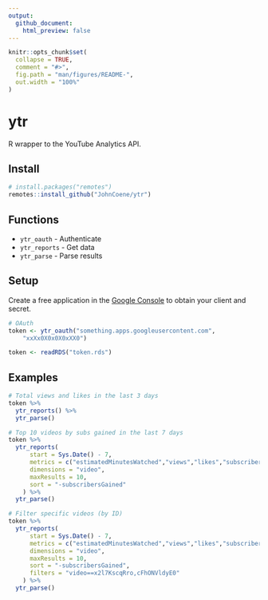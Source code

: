 ```yaml
---
output:
  github_document:
    html_preview: false
---
```


<!-- README.md is generated from README.Rmd. Please edit that file -->

```r
knitr::opts_chunk$set(
  collapse = TRUE,
  comment = "#>",
  fig.path = "man/figures/README-",
  out.width = "100%"
)
```

# ytr

R wrapper to the YouTube Analytics API.

## Install

```r
# install.packages("remotes")
remotes::install_github("JohnCoene/ytr")
```

## Functions

* `ytr_oauth` - Authenticate
* `ytr_reports` - Get data
* `ytr_parse` - Parse results

## Setup

Create a free application in the [Google Console](https://console.cloud.google.com/) to obtain your client and secret.

```r
# OAuth
token <- ytr_oauth("something.apps.googleusercontent.com",
    "xxXx0X0x0X0xXX0")
```

```r
token <- readRDS("token.rds")
```

## Examples

```r
# Total views and likes in the last 3 days
token %>% 
  ytr_reports() %>% 
  ytr_parse()

# Top 10 videos by subs gained in the last 7 days
token %>% 
  ytr_reports(
      start = Sys.Date() - 7,
      metrics = c("estimatedMinutesWatched","views","likes","subscribersGained"), 
      dimensions = "video", 
      maxResults = 10, 
      sort = "-subscribersGained"
    ) %>% 
  ytr_parse()

# Filter specific videos (by ID)
token %>% 
  ytr_reports(
      start = Sys.Date() - 7,
      metrics = c("estimatedMinutesWatched","views","likes","subscribersGained"), 
      dimensions = "video", 
      maxResults = 10, 
      sort = "-subscribersGained",
      filters = "video==x2l7KscqRro,cFhONVldyE0"
    ) %>% 
  ytr_parse()
```
